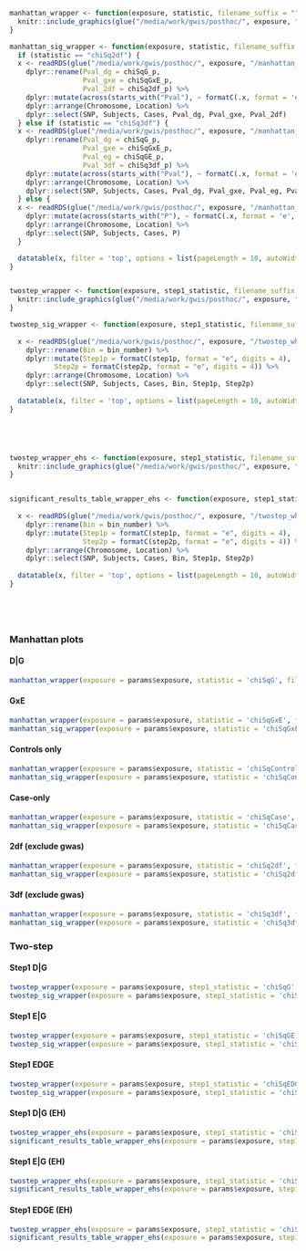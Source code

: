 ```r
manhattan_wrapper <- function(exposure, statistic, filename_suffix = "") {
  knitr::include_graphics(glue("/media/work/gwis/posthoc/", exposure, "/manhattan_", statistic, "_", exposure, filename_suffix, ".png"))
}

manhattan_sig_wrapper <- function(exposure, statistic, filename_suffix = "") {
  if (statistic == "chiSq2df") {
  x <- readRDS(glue("/media/work/gwis/posthoc/", exposure, "/manhattan_", statistic, "_", exposure, filename_suffix, "_df.rds")) %>% 
    dplyr::rename(Pval_dg = chiSqG_p, 
                  Pval_gxe = chiSqGxE_p, 
                  Pval_2df = chiSq2df_p) %>% 
    dplyr::mutate(across(starts_with("Pval"), ~ formatC(.x, format = 'e', digits = 4))) %>% 
    dplyr::arrange(Chromosome, Location) %>%
    dplyr::select(SNP, Subjects, Cases, Pval_dg, Pval_gxe, Pval_2df)
  } else if (statistic == "chiSq3df") {
  x <- readRDS(glue("/media/work/gwis/posthoc/", exposure, "/manhattan_", statistic, "_", exposure, filename_suffix, "_df.rds")) %>% 
    dplyr::rename(Pval_dg = chiSqG_p, 
                  Pval_gxe = chiSqGxE_p,
                  Pval_eg = chiSqGE_p,
                  Pval_3df = chiSq3df_p) %>% 
    dplyr::mutate(across(starts_with("Pval"), ~ formatC(.x, format = 'e', digits = 4))) %>% 
    dplyr::arrange(Chromosome, Location) %>%
    dplyr::select(SNP, Subjects, Cases, Pval_dg, Pval_gxe, Pval_eg, Pval_3df)
  } else {
  x <- readRDS(glue("/media/work/gwis/posthoc/", exposure, "/manhattan_", statistic, "_", exposure, filename_suffix, "_df.rds")) %>% 
    dplyr::mutate(across(starts_with("P"), ~ formatC(.x, format = 'e', digits = 4))) %>% 
    dplyr::arrange(Chromosome, Location) %>%
    dplyr::select(SNP, Subjects, Cases, P)
  }

  datatable(x, filter = 'top', options = list(pageLength = 10, autoWidth = T))
}


twostep_wrapper <- function(exposure, step1_statistic, filename_suffix = "") {
  knitr::include_graphics(glue("/media/work/gwis/posthoc/", exposure, "/twostep_wht_", step1_statistic, "_", exposure, filename_suffix, ".png"))
}

twostep_sig_wrapper <- function(exposure, step1_statistic, filename_suffix = "") {
  
  x <- readRDS(glue("/media/work/gwis/posthoc/", exposure, "/twostep_wht_", step1_statistic, "_", exposure, filename_suffix, "_df.rds")) %>% 
    dplyr::rename(Bin = bin_number) %>% 
    dplyr::mutate(Step1p = formatC(step1p, format = "e", digits = 4),
           Step2p = formatC(step2p, format = "e", digits = 4)) %>% 
    dplyr::arrange(Chromosome, Location) %>%
    dplyr::select(SNP, Subjects, Cases, Bin, Step1p, Step2p)
  
  datatable(x, filter = 'top', options = list(pageLength = 10, autoWidth = T))
}





twostep_wrapper_ehs <- function(exposure, step1_statistic, filename_suffix = "") {
  knitr::include_graphics(glue("/media/work/gwis/posthoc/", exposure, "/twostep_wht_", step1_statistic, "_", exposure, "_expectation_hybrid_functional_subset", filename_suffix, ".png"))
}


significant_results_table_wrapper_ehs <- function(exposure, step1_statistic, filename_suffix = "") {
  
  x <- readRDS(glue("/media/work/gwis/posthoc/", exposure, "/twostep_wht_", step1_statistic, "_", exposure, "_expectation_hybrid_functional_subset", filename_suffix, "_df.rds")) %>% 
    dplyr::rename(Bin = bin_number) %>% 
    dplyr::mutate(Step1p = formatC(step1p, format = "e", digits = 4),
                  Step2p = formatC(step2p, format = "e", digits = 4)) %>% 
    dplyr::arrange(Chromosome, Location) %>%
    dplyr::select(SNP, Subjects, Cases, Bin, Step1p, Step2p)
  
  datatable(x, filter = 'top', options = list(pageLength = 10, autoWidth = T))
}






```



### Manhattan plots {.tabset}

#### D|G
```r
manhattan_wrapper(exposure = params$exposure, statistic = 'chiSqG', filename_suffix = filename_suffix_child)
```

<!-- #### D|G no gwas -->
<!-- ```{r , echo=FALSE, out.width = '100%'} -->
<!-- manhattan_wrapper(exposure = params$exposure, statistic = 'chiSqG', filename_suffix = glue(filename_suffix_child, "_no_gwas")) -->
<!-- ``` -->

#### GxE
```r
manhattan_wrapper(exposure = params$exposure, statistic = 'chiSqGxE', filename_suffix = filename_suffix_child)
manhattan_sig_wrapper(exposure = params$exposure, statistic = 'chiSqGxE', filename_suffix = filename_suffix_child)
```

#### Controls only
```r
manhattan_wrapper(exposure = params$exposure, statistic = 'chiSqControl', filename_suffix = filename_suffix_child)
manhattan_sig_wrapper(exposure = params$exposure, statistic = 'chiSqControl', filename_suffix = filename_suffix_child)
```

#### Case-only
```r
manhattan_wrapper(exposure = params$exposure, statistic = 'chiSqCase', filename_suffix = filename_suffix_child)
manhattan_sig_wrapper(exposure = params$exposure, statistic = 'chiSqCase', filename_suffix = filename_suffix_child)
```

#### 2df (exclude gwas)
```r
manhattan_wrapper(exposure = params$exposure, statistic = 'chiSq2df', filename_suffix = glue(filename_suffix_child, "_no_gwas"))
manhattan_sig_wrapper(exposure = params$exposure, statistic = 'chiSq2df', filename_suffix = glue(filename_suffix_child, "_no_gwas"))
```

<!-- #### 3df (exclude gwas & E|G among controls) -->
<!-- ```{r , echo=FALSE, out.width = '100%'} -->
<!-- manhattan_wrapper(exposure = params$exposure, statistic = 'chiSq3df', filename_suffix = glue(filename_suffix_child, "_no_gwas_no_ge")) -->
<!-- manhattan_sig_wrapper(exposure = params$exposure, statistic = 'chiSq3df', filename_suffix = glue(filename_suffix_child, "_no_gwas_no_ge")) -->
<!-- ``` -->

#### 3df (exclude gwas)
```r
manhattan_wrapper(exposure = params$exposure, statistic = 'chiSq3df', filename_suffix = glue(filename_suffix_child, "_no_gwas"))
manhattan_sig_wrapper(exposure = params$exposure, statistic = 'chiSq3df', filename_suffix = glue(filename_suffix_child, "_no_gwas"))
```


### {-}

### Two-step {.tabset}

#### Step1 D|G
```r
twostep_wrapper(exposure = params$exposure, step1_statistic = 'chiSqG', filename_suffix = filename_suffix_child)
twostep_sig_wrapper(exposure = params$exposure, step1_statistic = 'chiSqG', filename_suffix = filename_suffix_child)
```

<!-- #### Step1 D|G (no GWAS) -->
<!-- ```{r , echo=FALSE, out.width = '100%'} -->
<!-- twostep_wrapper(exposure = params$exposure, step1_statistic = 'chiSqG', filename_suffix = glue(filename_suffix_child, "_no_gwas")) -->
<!-- twostep_sig_wrapper(exposure = params$exposure, step1_statistic = 'chiSqG', filename_suffix = glue(filename_suffix_child, "_no_gwas")) -->
<!-- ``` -->

#### Step1 E|G
```r
twostep_wrapper(exposure = params$exposure, step1_statistic = 'chiSqGE', filename_suffix = filename_suffix_child)
twostep_sig_wrapper(exposure = params$exposure, step1_statistic = 'chiSqGE', filename_suffix = filename_suffix_child)
```

<!-- #### Step1 E|G (no GWAS) -->
<!-- ```{r , echo=FALSE, out.width = '100%'} -->
<!-- twostep_wrapper(exposure = params$exposure, step1_statistic = 'chiSqGE', filename_suffix = glue(filename_suffix_child, "_no_gwas")) -->
<!-- twostep_sig_wrapper(exposure = params$exposure, step1_statistic = 'chiSqGE', filename_suffix = glue(filename_suffix_child, "_no_gwas")) -->
<!-- ``` -->

#### Step1 EDGE
```r
twostep_wrapper(exposure = params$exposure, step1_statistic = 'chiSqEDGE', filename_suffix = filename_suffix_child)
twostep_sig_wrapper(exposure = params$exposure, step1_statistic = 'chiSqEDGE', filename_suffix = filename_suffix_child)
```

<!-- #### Step1 EDGE (no GWAS) -->
<!-- ```{r , echo=FALSE, out.width = '100%'} -->
<!-- twostep_wrapper(exposure = params$exposure, step1_statistic = 'chiSqEDGE', filename_suffix = glue(filename_suffix_child, "_no_gwas")) -->
<!-- twostep_sig_wrapper(exposure = params$exposure, step1_statistic = 'chiSqEDGE', filename_suffix = glue(filename_suffix_child, "_no_gwas")) -->
<!-- ``` -->

#### Step1 D|G (EH)
```r
twostep_wrapper_ehs(exposure = params$exposure, step1_statistic = 'chiSqG')
significant_results_table_wrapper_ehs(exposure = params$exposure, step1_statistic = 'chiSqG')
```

#### Step1 E|G (EH)
<!-- NA (empty bins) -->

```r
twostep_wrapper_ehs(exposure = params$exposure, step1_statistic = 'chiSqGE')
significant_results_table_wrapper_ehs(exposure = params$exposure, step1_statistic = 'chiSqGE')
```

#### Step1 EDGE (EH)
```r
twostep_wrapper_ehs(exposure = params$exposure, step1_statistic = 'chiSqEDGE')
significant_results_table_wrapper_ehs(exposure = params$exposure, step1_statistic = 'chiSqEDGE')
```


### {-}
